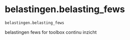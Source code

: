 # belastingen.belasting_fews { #toolbox_continu_inzicht.belastingen.belasting_fews }

`belastingen.belasting_fews`

belastingen fews for toolbox continu inzicht